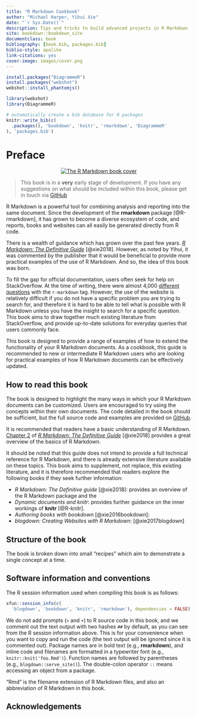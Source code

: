 ```yaml
--- 
title: "R Markdown Cookbook"
author: "Michael Harper, Yihui Xie"
date: "`r Sys.Date()`"
description: Tips and tricks to build advanced projects in R Markdown
site: bookdown::bookdown_site
documentclass: book
bibliography: [book.bib, packages.bib]
biblio-style: apalike
link-citations: yes
cover-image: images/cover.png
---
```


```r
install.packages("DiagrammeR")
install.packages("webshot")
webshot::install_phantomjs()

library(webshot)
library(DiagrammeR)
```


```r
# automatically create a bib database for R packages
knitr::write_bib(c(
  .packages(), 'bookdown', 'knitr', 'rmarkdown', 'DiagrammeR'
), 'packages.bib')
```

# Preface {-}

<p style="text-align: center;"><a href="https://www.crcpress.com/p/book/9781138359338"><img src="images/cover.png" alt="The R Markdown book cover" /></a></p>

> This book is in a **very** early stage of development. If you have any suggestions on what should be included within this book, please get in touch via [GitHub](https://github.com/mikey-harper/rmarkdown-cookbook)

R Markdown is a powerful tool for combining analysis and reporting into the same document. Since the development of the **rmarkdown** package [@R-rmarkdown], it has grown to become a diverse ecosystem of code, and reports, books and websites can all easily be generated directly from R code.

There is a wealth of guidance which has grown over the past few years. [*R Markdown: The Definitive Guide*](https://bookdown.org/yihui/rmarkdown/) [@xie2018]. However, as noted by Yihui, it was commented by the publisher that it would be beneficial to provide more practical examples of the use of R Markdown. And so, the idea of this book was born.

To fill the gap for official documentation, users often seek for help on StackOverflow. At the time of writing, there were almost 4,000 [different questions](https://stackoverflow.com/questions/tagged/r-markdown) with the `r-markdown` tag. However, the use of the website is  relatively difficult if you do not have a specific problem you are trying to search for, and therefore it is hard to be able to tell what is possible with R Markdown unless you have the insight to search for a specific question. This book aims to draw together much existing literature from StackOverflow, and provide up-to-date solutions for everyday queries that users commonly face.

This book is designed to provide a range of examples of how to extend the functionality of your R Markdown documents. As a cookbook, this guide is recommended to new or intermediate R Markdown users who are looking for practical examples of how R Markdown documents can be effectively updated.

## How to read this book  {-}

The book is designed to highlight the many ways in which your R Markdown documents can be customized. Users are encouraged to try using the concepts within their own documents. The code detailed in the book should be sufficient, but the full source code and examples are provided on [GitHub](https://github.com/mikey-harper/rmarkdown-cookbook).

It is recommended that readers have a basic understanding of R Markdown. [Chapter 2](https://bookdown.org/yihui/rmarkdown/basics.html) of [*R Markdown: The Definitive Guide*](https://bookdown.org/yihui/rmarkdown/) [@xie2018] provides a great overview of the basics of R Markdown.

It should be noted that this guide does not intend to provide a full technical reference for R Markdown, and there is already extensive literature available on these topics. This book aims to supplement, not replace, this existing literature, and it is therefore recommended that readers explore the following books if they seek further information:

- *R Markdown: The Definitive guide* [@xie2018]: provides an overview of the R Markdown package and the 
- *Dynamic documents and knitr*: provides further guidance on the inner workings of **knitr** [@R-knitr].
- *Authoring books with bookdown* [@xie2016bookdown]:
- *blogdown: Creating Websites with R Markdown*: [@xie2017blogdown]

## Structure of the book {-}

The book is broken down into small "recipes" which aim to demonstrate a single concept at a time. 

## Software information and conventions {#software-info .unnumbered}

The R session information used when compiling this book is as follows:

```r
xfun::session_info(c(
  'blogdown', 'bookdown', 'knitr', 'rmarkdown'), dependencies = FALSE)
```

We do not add prompts (`>` and `+`) to R source code in this book, and we comment out the text output with two hashes `##` by default, as you can see from the R session information above. This is for your convenience when you want to copy and run the code (the text output will be ignored since it is commented out). Package names are in bold text (e.g., **rmarkdown**), and inline code and filenames are formatted in a typewriter font (e.g., `knitr::knit('foo.Rmd')`). Function names are followed by parentheses (e.g., `blogdown::serve_site()`). The double-colon operator `::` means accessing an object from a package.

"Rmd" is the filename extension of R Markdown files, and also an abbreviation of R Markdown in this book.

## Acknowledgements {-}
